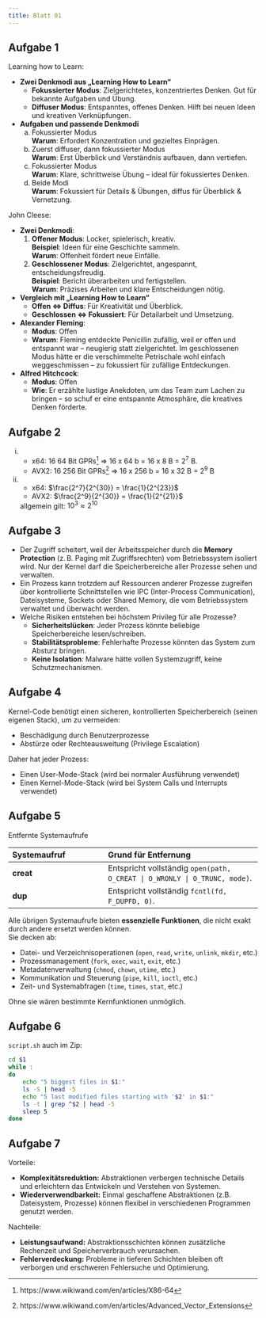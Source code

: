 ```yaml
---
title: Blatt 01
---
```


## Aufgabe 1

Learning how to Learn:

* **Zwei Denkmodi aus „Learning How to Learn“**
    * **Fokussierter Modus**: Zielgerichtetes, konzentriertes Denken. Gut für bekannte Aufgaben und Übung.
    * **Diffuser Modus**: Entspanntes, offenes Denken. Hilft bei neuen Ideen und kreativen Verknüpfungen.

* **Aufgaben und passende Denkmodi**
    a) Fokussierter Modus  
       **Warum**: Erfordert Konzentration und gezieltes Einprägen.
    b) Zuerst diffuser, dann fokussierter Modus   
       **Warum**: Erst Überblick und Verständnis aufbauen, dann vertiefen.  
    c) Fokussierter Modus  
       **Warum**: Klare, schrittweise Übung – ideal für fokussiertes Denken.
    d) Beide Modi  
       **Warum**: Fokussiert für Details & Übungen, diffus für Überblick & Vernetzung.

John Cleese:

* **Zwei Denkmodi**: 
  1. **Offener Modus**: Locker, spielerisch, kreativ.  
      **Beispiel**: Ideen für eine Geschichte sammeln.  
      **Warum**: Offenheit fördert neue Einfälle.  
  2. **Geschlossener Modus**: Zielgerichtet, angespannt, entscheidungsfreudig.  
      **Beispiel**: Bericht überarbeiten und fertigstellen.   
      **Warum**: Präzises Arbeiten und klare Entscheidungen nötig.  
* **Vergleich mit „Learning How to Learn“**
  - **Offen $\Leftrightarrow$ Diffus**: Für Kreativität und Überblick.  
  - **Geschlossen $\Leftrightarrow$ Fokussiert**: Für Detailarbeit und Umsetzung.
* **Alexander Fleming**:
   - **Modus**: Offen
   - **Warum**: Fleming entdeckte Penicillin zufällig, weil er offen und entspannt war – neugierig statt zielgerichtet.  Im geschlossenen Modus hätte er die verschimmelte Petrischale wohl einfach weggeschmissen – zu fokussiert für zufällige Entdeckungen.
* **Alfred Hitchcock**: 
  - **Modus**: Offen  
  - **Wie**: Er erzählte lustige Anekdoten, um das Team zum Lachen zu bringen – so schuf er eine entspannte Atmosphäre, die kreatives Denken förderte.

## Aufgabe 2

i) * x64: 16 64 Bit GPRs[^1] $\Rightarrow$ 16 x 64 b  = 16 x 8 B = $2^7$ B. 
   * AVX2: 16 256 Bit GPRs[^2] $\Rightarrow$ 16 x 256 b = 16 x 32 B = $2^9$ B
ii) * x64: $\frac{2^7}{2^{30}} = \frac{1}{2^{23}}$
    * AVX2: $\frac{2^9}{2^{30}} = \frac{1}{2^{21}}$

    allgemein gilt: $10^3 \approx 2^{10}$


## Aufgabe 3

- Der Zugriff scheitert, weil der Arbeitsspeicher durch die **Memory Protection** (z. B. Paging mit Zugriffsrechten) vom Betriebssystem isoliert wird. Nur der Kernel darf die Speicherbereiche aller Prozesse sehen und verwalten.
- Ein Prozess kann trotzdem auf Ressourcen anderer Prozesse zugreifen über kontrollierte Schnittstellen wie IPC (Inter-Process Communication), Dateisysteme, Sockets oder Shared Memory, die vom Betriebssystem verwaltet und überwacht werden.
- Welche Risiken entstehen bei höchstem Privileg für alle Prozesse?
  - **Sicherheitslücken**: Jeder Prozess könnte beliebige Speicherbereiche lesen/schreiben.  
  - **Stabilitätsprobleme**: Fehlerhafte Prozesse könnten das System zum Absturz bringen.  
  - **Keine Isolation**: Malware hätte vollen Systemzugriff, keine Schutzmechanismen.

[^1]: https://www.wikiwand.com/en/articles/X86-64
[^2]: https://www.wikiwand.com/en/articles/Advanced_Vector_Extensions

## Aufgabe 4

Kernel-Code benötigt einen sicheren, kontrollierten Speicherbereich (seinen eigenen Stack), um zu vermeiden:

* Beschädigung durch Benutzerprozesse
* Abstürze oder Rechteausweitung (Privilege Escalation)

Daher hat jeder Prozess:

* Einen User-Mode-Stack (wird bei normaler Ausführung verwendet)
* Einen Kernel-Mode-Stack (wird bei System Calls und Interrupts verwendet)

## Aufgabe 5


Entfernte Systemaufrufe

| Systemaufruf | Grund für Entfernung |
|:-------------|:---------------------|
| **creat** | Entspricht vollständig `open(path, O_CREAT | O_WRONLY | O_TRUNC, mode)`. |
| **dup** | Entspricht vollständig `fcntl(fd, F_DUPFD, 0)`. |


Alle übrigen Systemaufrufe bieten **essenzielle Funktionen**, die nicht exakt durch andere ersetzt werden können.  
Sie decken ab:

- Datei- und Verzeichnisoperationen (`open`, `read`, `write`, `unlink`, `mkdir`, etc.)
- Prozessmanagement (`fork`, `exec`, `wait`, `exit`, etc.)
- Metadatenverwaltung (`chmod`, `chown`, `utime`, etc.)
- Kommunikation und Steuerung (`pipe`, `kill`, `ioctl`, etc.)
- Zeit- und Systemabfragen (`time`, `times`, `stat`, etc.)

Ohne sie wären bestimmte Kernfunktionen unmöglich.

## Aufgabe 6

`script.sh` auch im Zip: 

```bash
cd $1
while :
do
    echo "5 biggest files in $1:"
    ls -S | head -5
    echo "5 last modified files starting with '$2' in $1:"
    ls -t | grep ^$2 | head -5
    sleep 5
done
```

## Aufgabe 7

Vorteile:

- **Komplexitätsreduktion:** Abstraktionen verbergen technische Details und erleichtern das Entwickeln und Verstehen von Systemen.  
- **Wiederverwendbarkeit:** Einmal geschaffene Abstraktionen (z.B. Dateisystem, Prozesse) können flexibel in verschiedenen Programmen genutzt werden.

Nachteile:

- **Leistungsaufwand:** Abstraktionsschichten können zusätzliche Rechenzeit und Speicherverbrauch verursachen.  
- **Fehlerverdeckung:** Probleme in tieferen Schichten bleiben oft verborgen und erschweren Fehlersuche und Optimierung.